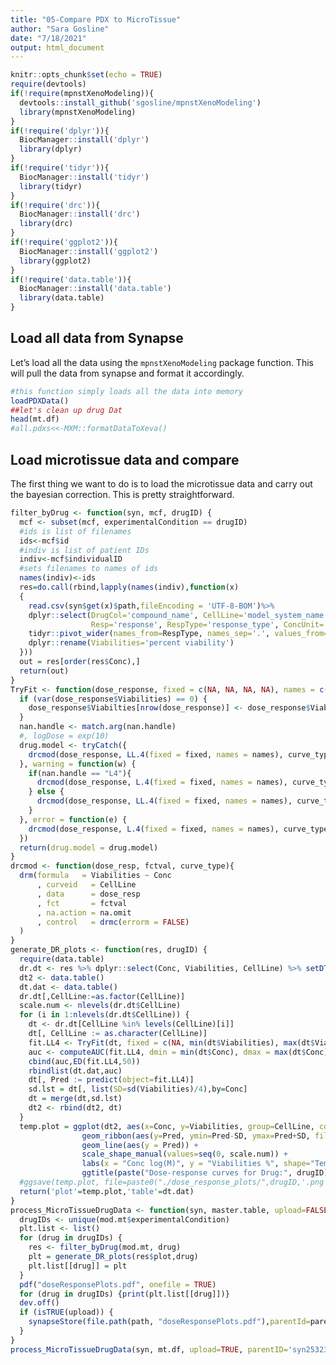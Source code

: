 ```yaml
---
title: "05-Compare PDX to MicroTissue"
author: "Sara Gosline"
date: "7/18/2021"
output: html_document
---
```


```r
knitr::opts_chunk$set(echo = TRUE)
require(devtools)
if(!require(mpnstXenoModeling)){
  devtools::install_github('sgosline/mpnstXenoModeling')
  library(mpnstXenoModeling)
}
if(!require('dplyr')){
  BiocManager::install('dplyr')
  library(dplyr)
}
if(!require('tidyr')){
  BiocManager::install('tidyr')
  library(tidyr)
}
if(!require('drc')){
  BiocManager::install('drc')
  library(drc)
}
if(!require('ggplot2')){
  BiocManager::install('ggplot2')
  library(ggplot2)
}
if(!require('data.table')){
  BiocManager::install('data.table')
  library(data.table)
}

```

## Load all data from Synapse

Let's load all the data using the `mpnstXenoModeling` package function. This will pull the data from synapse and format it accordingly.


```r
#this function simply loads all the data into memory
loadPDXData()
##let's clean up drug Dat
head(mt.df)
#all.pdxs<<-MXM::formatDataToXeva()
```

## Load microtissue data and compare
The first thing we want to do is to load the microtissue data and carry out the bayesian correction. This is pretty straightforward.

```r
filter_byDrug <- function(syn, mcf, drugID) {
  mcf <- subset(mcf, experimentalCondition == drugID)
  #ids is list of filenames
  ids<-mcf$id
  #indiv is list of patient IDs
  indiv<-mcf$individualID
  #sets filenames to names of ids
  names(indiv)<-ids
  res=do.call(rbind,lapply(names(indiv),function(x)
  {
    read.csv(syn$get(x)$path,fileEncoding = 'UTF-8-BOM')%>%
    dplyr::select(DrugCol='compound_name', CellLine='model_system_name', Conc='dosage',
                  Resp='response', RespType='response_type', ConcUnit='dosage_unit') %>%
    tidyr::pivot_wider(names_from=RespType, names_sep='.', values_from=Resp) %>%
    dplyr::rename(Viabilities='percent viability')
  }))
  out = res[order(res$Conc),]
  return(out)
}
TryFit <- function(dose_response, fixed = c(NA, NA, NA, NA), names = c(NA, NA, NA, NA), nan.handle = c("LL4", "L4"), curve_type){
  if (var(dose_response$Viabilities) == 0) {
    dose_response$Viabilties[nrow(dose_response)] <- dose_response$Viabilities[nrow(dose_response)] + 10^-10
  }
  nan.handle <- match.arg(nan.handle)
  #, logDose = exp(10)
  drug.model <- tryCatch({
    drcmod(dose_response, LL.4(fixed = fixed, names = names), curve_type)
  }, warning = function(w) {
    if(nan.handle == "L4"){
      drcmod(dose_response, L.4(fixed = fixed, names = names), curve_type)
    } else {
      drcmod(dose_response, LL.4(fixed = fixed, names = names), curve_type)
    }
  }, error = function(e) {
    drcmod(dose_response, L.4(fixed = fixed, names = names), curve_type)
  })
  return(drug.model = drug.model)
}
drcmod <- function(dose_resp, fctval, curve_type){
  drm(formula   = Viabilities ~ Conc
      , curveid   = CellLine
      , data      = dose_resp
      , fct       = fctval
      , na.action = na.omit
      , control   = drmc(errorm = FALSE)
  )
}
generate_DR_plots <- function(res, drugID) {
  require(data.table)
  dr.dt <- res %>% dplyr::select(Conc, Viabilities, CellLine) %>% setDT()
  dt2 <- data.table()
  dt.dat <- data.table()
  dr.dt[,CellLine:=as.factor(CellLine)]
  scale.num <- nlevels(dr.dt$CellLine)
  for (i in 1:nlevels(dr.dt$CellLine)) {
    dt <- dr.dt[CellLine %in% levels(CellLine)[i]]
    dt[, CellLine := as.character(CellLine)]
    fit.LL4 <- TryFit(dt, fixed = c(NA, min(dt$Viabilities), max(dt$Viabilities), NA), names = c("hill", "min_value", "max_value", "ec_50"), nan.handle = "L4", "CellLine")
    auc <- computeAUC(fit.LL4, dmin = min(dt$Conc), dmax = max(dt$Conc), islogd = TRUE)
    cbind(auc,ED(fit.LL4,50))
    rbindlist(dt.dat,auc)
    dt[, Pred := predict(object=fit.LL4)]
    sd.lst = dt[, list(SD=sd(Viabilities)/4),by=Conc]
    dt = merge(dt,sd.lst)
    dt2 <- rbind(dt2, dt)
  }
  temp.plot = ggplot(dt2, aes(x=Conc, y=Viabilities, group=CellLine, color=CellLine, shape=CellLine)) +
                geom_ribbon(aes(y=Pred, ymin=Pred-SD, ymax=Pred+SD, fill=CellLine), alpha=0.2, color=NA) +
                geom_line(aes(y = Pred)) +
                scale_shape_manual(values=seq(0, scale.num)) +
                labs(x = "Conc log(M)", y = "Viabilities %", shape="Temp", color="Temp") + theme_bw() +
                ggtitle(paste("Dose-response curves for Drug:", drugID))
  #ggsave(temp.plot, file=paste0("./dose_response_plots/",drugID,'.png'))
  return('plot'=temp.plot,'table'=dt.dat)
}
process_MicroTissueDrugData <- function(syn, master.table, upload=FALSE, path='.', parentID=NULL){
  drugIDs <- unique(mod.mt$experimentalCondition)
  plt.list <- list()
  for (drug in drugIDs) {
    res <- filter_byDrug(mod.mt, drug)
    plt = generate_DR_plots(res$plot,drug)
    plt.list[[drug]] = plt
  }
  pdf("doseResponsePlots.pdf", onefile = TRUE)
  for (drug in drugIDs) {print(plt.list[[drug]])}
  dev.off()
  if (isTRUE(upload)) {
    synapseStore(file.path(path, "doseResponsePlots.pdf"),parentId=parentID)
  }
}
process_MicroTissueDrugData(syn, mt.df, upload=TRUE, parentID='syn25323411')
```
